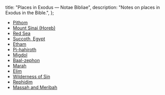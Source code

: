   title: "Places in Exodus — Notae Bibliae",
  description: "Notes on places in Exodus in the Bible.",
};

<Initial text="Places in Exodus"/>

* [Pithom](/places/old-testament/exodus/pithom)
* [Mount Sinai (Horeb)](/places/old-testament/exodus/mount-sinai)
* [Red Sea](/places/old-testament/exodus/red-sea)
* [Succoth, Egypt](/places/old-testament/exodus/succoth-egypt)
* [Etham](/places/old-testament/exodus/etham)
* [Pi-hahiroth](/places/old-testament/exodus/pi-hahiroth)
* [Migdol](/places/old-testament/exodus/migdol)
* [Baal-zephon](/places/old-testament/exodus/baal-zephon)
* [Marah](/places/old-testament/exodus/marah)
* [Elim](/places/old-testament/exodus/elim)
* [Wilderness of Sin](/places/old-testament/exodus/wilderness-of-sin)
* [Rephidim](/places/old-testament/exodus/rephidim)
* [Massah and Meribah](/places/old-testament/exodus/massah-and-meribah)
